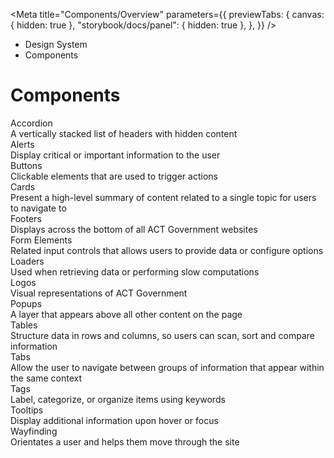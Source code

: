 
<Meta
	title="Components/Overview"
	parameters={{
		previewTabs: {
			canvas: { hidden: true },
			"storybook/docs/panel": { hidden: true },
		},
	}}
/>

<div className="act-docs-container">
	<Masthead />
	<div className="act-flex act-flex-light-purple">
		<div className="act-flex__container act-flex__container-padding-trim">
			<div className="act-flex__grid">
				<div className="act-flex__row">
					<div className="act-col__cw-12">
						<div className="act-box">
							<div className="act-breadcrumbs">
								<ul className="act-breadcrumbs__container">
									<li className="act-breadcrumbs__crumb act-h6">
										<LinkTo className="act-breadcrumbs__crumb__link" kind="system-introduction--page">
											Design System <i className="fa-solid fa-angle-right"></i>
										</LinkTo>
									</li>
									<li className="act-breadcrumbs__crumb act-h6">
										<LinkTo className="act-breadcrumbs__crumb__link" kind="components-overview--page">
											Components <i className="fa-solid fa-angle-right"></i>
										</LinkTo>
									</li>
								</ul>
							</div>
							<h1>Components</h1>
						</div>
					</div>
				</div>
			</div>
		</div>
	</div>
	<div className="act-flex">
		<div className="act-flex__container">
			<div className="act-flex__grid">
				<div className="act-flex__row">
					<div className="act-col__cw-12">
						<div className="act-box">
							<div className="act-card-grid">
								<LinkTo className="act-card act-card__primary act-card__feature--icon" kind="components-accordion-details--page">
									<div class="act-card__container">
										<div class="act-card__content">
											<div class="act-card__icon">
												<i class="fa-solid fa-rectangle-list"></i>
											</div>
											<div class="act-card__title">Accordion</div>
											<div class="act-card__description">A vertically stacked list of headers with hidden content</div>
											<div class="act-card__cta">
												<i class="fa-solid fa-arrow-right"></i>
											</div>
										</div>
									</div>
								</LinkTo>
								<LinkTo className="act-card act-card__primary act-card__feature--icon" kind="components-alerts-global-alert--default">
									<div class="act-card__container">
										<div class="act-card__content">
											<div class="act-card__icon">
												<i class="fa-solid fa-triangle-exclamation"></i>
											</div>
											<div class="act-card__title">Alerts</div>
											<div class="act-card__description">Display critical or important information to the user</div>
											<div class="act-card__cta">
												<i class="fa-solid fa-arrow-right"></i>
											</div>
										</div>
									</div>
								</LinkTo>
								<LinkTo className="act-card act-card__primary act-card__feature--icon" kind="components-alerts-global-alert--default">
									<div class="act-card__container">
										<div class="act-card__content">
											<div class="act-card__icon">
												<i class="fa-solid fa-circle-dot"></i>
											</div>
											<div class="act-card__title">Buttons</div>
											<div class="act-card__description">Clickable elements that are used to trigger actions</div>
											<div class="act-card__cta">
												<i class="fa-solid fa-arrow-right"></i>
											</div>
										</div>
									</div>
								</LinkTo>
								<LinkTo className="act-card act-card__primary act-card__feature--icon" kind="components-alerts-global-alert--default">
									<div class="act-card__container">
										<div class="act-card__content">
											<div class="act-card__icon">
												<i class="fa-solid fa-object-group"></i>
											</div>
											<div class="act-card__title">Cards</div>
											<div class="act-card__description">Present a high-level summary of content related to a single topic for users to navigate to</div>
											<div class="act-card__cta">
												<i class="fa-solid fa-arrow-right"></i>
											</div>
										</div>
									</div>
								</LinkTo>
								<LinkTo className="act-card act-card__primary act-card__feature--icon" kind="components-alerts-global-alert--default">
									<div class="act-card__container">
										<div class="act-card__content">
											<div class="act-card__icon">
												<i class="fa-solid fa-shoe-prints"></i>
											</div>
											<div class="act-card__title">Footers</div>
											<div class="act-card__description">Displays across the bottom of all ACT Government websites</div>
											<div class="act-card__cta">
												<i class="fa-solid fa-arrow-right"></i>
											</div>
										</div>
									</div>
								</LinkTo>
								<LinkTo className="act-card act-card__primary act-card__feature--icon" kind="components-form-elements-structure--default">
									<div class="act-card__container">
										<div class="act-card__content">
											<div class="act-card__icon">
												<i class="fa-solid fa-keyboard"></i>
											</div>
											<div class="act-card__title">Form Elements</div>
											<div class="act-card__description">Related input controls that allows users to provide data or configure options</div>
											<div class="act-card__cta">
												<i class="fa-solid fa-arrow-right"></i>
											</div>
										</div>
									</div>
								</LinkTo>
								<LinkTo className="act-card act-card__primary act-card__feature--icon" kind="components-form-elements-structure--default">
									<div class="act-card__container">
										<div class="act-card__content">
											<div class="act-card__icon">
												<i class="fa-solid fa-spinner"></i>
											</div>
											<div class="act-card__title">Loaders</div>
											<div class="act-card__description">Used when retrieving data or performing slow computations</div>
											<div class="act-card__cta">
												<i class="fa-solid fa-arrow-right"></i>
											</div>
										</div>
									</div>
								</LinkTo>
								<LinkTo className="act-card act-card__primary act-card__feature--icon" kind="components-logos-act-government--horizontal">
									<div class="act-card__container">
										<div class="act-card__content">
											<div class="act-card__icon">
												<i class="fa-solid fa-masks-theater"></i>
											</div>
											<div class="act-card__title">Logos</div>
											<div class="act-card__description">Visual representations of ACT Government</div>
											<div class="act-card__cta">
												<i class="fa-solid fa-arrow-right"></i>
											</div>
										</div>
									</div>
								</LinkTo>
								<LinkTo className="act-card act-card__primary act-card__feature--icon" kind="components-logos-act-government--horizontal">
									<div class="act-card__container">
										<div class="act-card__content">
											<div class="act-card__icon">
												<i class="fa-solid fa-window-restore"></i>
											</div>
											<div class="act-card__title">Popups</div>
											<div class="act-card__description">A layer that appears above all other content on the page</div>
											<div class="act-card__cta">
												<i class="fa-solid fa-arrow-right"></i>
											</div>
										</div>
									</div>
								</LinkTo>
								<LinkTo className="act-card act-card__primary act-card__feature--icon" kind="components-logos-act-government--horizontal">
									<div class="act-card__container">
										<div class="act-card__content">
											<div class="act-card__icon">
												<i class="fa-solid fa-table"></i>
											</div>
											<div class="act-card__title">Tables</div>
											<div class="act-card__description">Structure data in rows and columns, so users can scan, sort and compare information</div>
											<div class="act-card__cta">
												<i class="fa-solid fa-arrow-right"></i>
											</div>
										</div>
									</div>
								</LinkTo>
								<LinkTo className="act-card act-card__primary act-card__feature--icon" kind="components-logos-act-government--horizontal">
									<div class="act-card__container">
										<div class="act-card__content">
											<div class="act-card__icon">
												<i class="fa-solid fa-window-maximize"></i>
											</div>
											<div class="act-card__title">Tabs</div>
											<div class="act-card__description">Allow the user to navigate between groups of information that appear within the same context</div>
											<div class="act-card__cta">
												<i class="fa-solid fa-arrow-right"></i>
											</div>
										</div>
									</div>
								</LinkTo>
								<LinkTo className="act-card act-card__primary act-card__feature--icon" kind="components-logos-act-government--horizontal">
									<div class="act-card__container">
										<div class="act-card__content">
											<div class="act-card__icon">
												<i class="fa-solid fa-tag"></i>
											</div>
											<div class="act-card__title">Tags</div>
											<div class="act-card__description">Label, categorize, or organize items using keywords</div>
											<div class="act-card__cta">
												<i class="fa-solid fa-arrow-right"></i>
											</div>
										</div>
									</div>
								</LinkTo>
								<LinkTo className="act-card act-card__primary act-card__feature--icon" kind="components-logos-act-government--horizontal">
									<div class="act-card__container">
										<div class="act-card__content">
											<div class="act-card__icon">
												<i class="fa-solid fa-circle-info"></i>
											</div>
											<div class="act-card__title">Tooltips</div>
											<div class="act-card__description">Display additional information upon hover or focus</div>
											<div class="act-card__cta">
												<i class="fa-solid fa-arrow-right"></i>
											</div>
										</div>
									</div>
								</LinkTo>
								<LinkTo className="act-card act-card__primary act-card__feature--icon" kind="components-logos-act-government--horizontal">
									<div class="act-card__container">
										<div class="act-card__content">
											<div class="act-card__icon">
												<i class="fa-solid fa-diamond-turn-right"></i>
											</div>
											<div class="act-card__title">Wayfinding</div>
											<div class="act-card__description">Orientates a user and helps them move through the site</div>
											<div class="act-card__cta">
												<i class="fa-solid fa-arrow-right"></i>
											</div>
										</div>
									</div>
								</LinkTo>
							</div>
						</div>
					</div>
				</div>
			</div>
		</div>
	</div>
	<AoC />
	<Footer />
</div>
